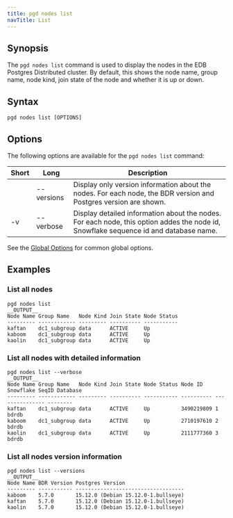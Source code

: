 ```yaml
---
title: pgd nodes list
navTitle: List
---
```


## Synopsis

The `pgd nodes list` command is used to display the nodes in the EDB Postgres Distributed cluster. By default, this shows the node name, group name, node kind, join state of the node and whether it is up or down.

## Syntax

```plaintext
pgd nodes list [OPTIONS]
```

## Options

The following options are available for the `pgd nodes list` command:

| Short | Long       | Description                                                                                                                          |
|-------|------------|--------------------------------------------------------------------------------------------------------------------------------------|
|       | --versions | Display only version information about the nodes. For each node, the BDR version and Postgres version are shown.                     |
| -v    | --verbose  | Display detailed information about the nodes. For each node, this option addes the node id, Snowflake sequence id and database name. |


See the [Global Options](../#global-options) for common global options.

## Examples

### List all nodes

```shell
pgd nodes list
__OUTPUT__
Node Name Group Name   Node Kind Join State Node Status
--------- ------------ --------- ---------- -----------
kaftan    dc1_subgroup data      ACTIVE     Up         
kaboom    dc1_subgroup data      ACTIVE     Up         
kaolin    dc1_subgroup data      ACTIVE     Up   
```

### List all nodes with detailed information

```shell
pgd nodes list --verbose
__OUTPUT__
Node Name Group Name   Node Kind Join State Node Status Node ID    Snowflake SeqID Database
--------- ------------ --------- ---------- ----------- ---------- --------------- --------
kaftan    dc1_subgroup data      ACTIVE     Up          3490219809 1               bdrdb   
kaboom    dc1_subgroup data      ACTIVE     Up          2710197610 2               bdrdb   
kaolin    dc1_subgroup data      ACTIVE     Up          2111777360 3               bdrdb
```

### List all nodes version information

```shell
pgd nodes list --versions
__OUTPUT__
Node Name BDR Version Postgres Version                   
--------- ----------- -----------------------------------
kaboom    5.7.0       15.12.0 (Debian 15.12.0-1.bullseye)
kaftan    5.7.0       15.12.0 (Debian 15.12.0-1.bullseye)
kaolin    5.7.0       15.12.0 (Debian 15.12.0-1.bullseye)
```
